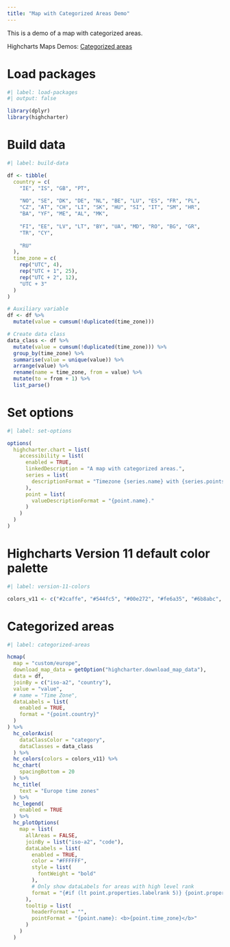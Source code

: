 ```yaml
---
title: "Map with Categorized Areas Demo"
---
```


This is a demo of a map with categorized areas.

Highcharts Maps Demos: [Categorized areas](https://www.highcharts.com/demo/maps/category-map)

# Load packages

```r
#| label: load-packages
#| output: false

library(dplyr)
library(highcharter)
```

# Build data

```r
#| label: build-data

df <- tibble(
  country = c(
    "IE", "IS", "GB", "PT",
      
    "NO", "SE", "DK", "DE", "NL", "BE", "LU", "ES", "FR", "PL", 
    "CZ", "AT", "CH", "LI", "SK", "HU", "SI", "IT", "SM", "HR", 
    "BA", "YF", "ME", "AL", "MK",
      
    "FI", "EE", "LV", "LT", "BY", "UA", "MD", "RO", "BG", "GR", 
    "TR", "CY",
      
    "RU"
  ),
  time_zone = c(
    rep("UTC", 4),
    rep("UTC + 1", 25),
    rep("UTC + 2", 12),
    "UTC + 3"
  )
)

# Auxiliary variable
df <- df %>% 
  mutate(value = cumsum(!duplicated(time_zone)))

# Create data class
data_class <- df %>% 
  mutate(value = cumsum(!duplicated(time_zone))) %>% 
  group_by(time_zone) %>% 
  summarise(value = unique(value)) %>% 
  arrange(value) %>% 
  rename(name = time_zone, from = value) %>% 
  mutate(to = from + 1) %>% 
  list_parse()
```

# Set options

```r
#| label: set-options

options(
  highcharter.chart = list(
    accessibility = list(
      enabled = TRUE,
      linkedDescription = "A map with categorized areas.",
      series = list(
        descriptionFormat = "Timezone {series.name} with {series.points.length} countries."
      ),
      point = list(
        valueDescriptionFormat = "{point.name}."
      )
    )
  )
)
```

# Highcharts Version 11 default color palette

```r
#| label: version-11-colors

colors_v11 <- c("#2caffe", "#544fc5", "#00e272", "#fe6a35", "#6b8abc", "#d568fb", "#2ee0ca", "#fa4b42", "#feb56a", "#91e8e1")
```

# Categorized areas

```r
#| label: categorized-areas

hcmap(
  map = "custom/europe",
  download_map_data = getOption("highcharter.download_map_data"),
  data = df,
  joinBy = c("iso-a2", "country"),
  value = "value",
  # name = "Time Zone",
  dataLabels = list(
    enabled = TRUE,
    format = "{point.country}"
  )
) %>% 
  hc_colorAxis(
    dataClassColor = "category",
    dataClasses = data_class
  ) %>% 
  hc_colors(colors = colors_v11) %>% 
  hc_chart(
    spacingBottom = 20
  ) %>% 
  hc_title(
    text = "Europe time zones"
  ) %>% 
  hc_legend(
    enabled = TRUE
  ) %>% 
  hc_plotOptions(
    map = list(
      allAreas = FALSE,
      joinBy = list("iso-a2", "code"),
      dataLabels = list(
        enabled = TRUE,
        color = "#FFFFFF",
        style = list(
          fontWeight = "bold"
        ),
        # Only show dataLabels for areas with high level rank
        format = "{#if (lt point.properties.labelrank 5)} {point.properties.iso-a2} {/if}"
      ),
      tooltip = list(
        headerFormat = "",
        pointFormat = "{point.name}: <b>{point.time_zone}</b>"
      )
    )
  )
```
